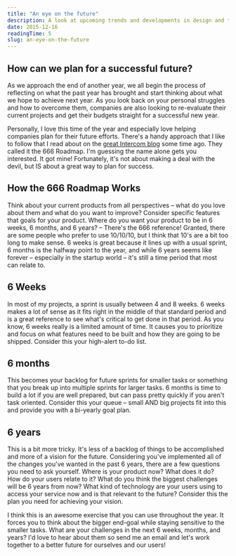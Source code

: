 ```yaml
---
title: "An eye on the future"
description: A look at upcoming trends and developments in design and technology.
date: 2015-12-16
readingTime: 5
slug: an-eye-on-the-future
---
```


## How can we plan for a successful future?

As we approach the end of another year, we all begin the process of reflecting on what the past year has brought and start thinking about what we hope to achieve next year. As you look back on your personal struggles and how to overcome them, companies are also looking to re-evaluate their current projects and get their budgets straight for a successful new year.

Personally, I love this time of the year and especially love helping companies plan for their future efforts. There's a handy approach that I like to follow that I read about on the <a href="https://blog.intercom.io/666-product-roadmap/" target="_blank">great Intercom blog</a> some time ago. They called it the 666 Roadmap. I'm guessing the name alone gets you interested. It got mine! Fortunately, it's not about making a deal with the devil, but IS about a great way to plan for success.

## How the 666 Roadmap Works

Think about your current products from all perspectives &#8211; what do you love about them and what do you want to improve? Consider specific features that goals for your product. Where do you want your product to be in 6 weeks, 6 months, and 6 years? &#8211; There's the 666 reference! Granted, there are some people who prefer to use 10/10/10, but I think that 10's are a bit too long to make sense. 6 weeks is great because it lines up with a usual sprint, 6 months is the halfway point to the year, and while 6 years seems like forever &#8211; especially in the startup world &#8211; it's still a time period that most can relate to.

## 6 Weeks

In most of my projects, a sprint is usually between 4 and 8 weeks. 6 weeks makes a lot of sense as it fits right in the middle of that standard period and is a great reference to see what's critical to get done in that period. As you know, 6 weeks really is a limited amount of time. It causes you to prioritize and focus on what features need to be built and how they are going to be shipped. Consider this your high-alert to-do list.

## 6 months

This becomes your backlog for future sprints for smaller tasks or something that you break up into multiple sprints for larger tasks. 6 months is time to build a lot if you are well prepared, but can pass pretty quickly if you aren't task oriented. Consider this your queue &#8211; small AND big projects fit into this and provide you with a bi-yearly goal plan.

## 6 years

This is a bit more tricky. It's less of a backlog of things to be accomplished and more of a vision for the future. Considering you've implemented all of the changes you've wanted in the past 6 years, there are a few questions you need to ask yourself. Where is your product now? What does it do? How do your users relate to it? What do you think the biggest challenges will be 6 years from now? What kind of technology are your users using to access your service now and is that relevant to the future? Consider this the plan you need for achieving your vision.

I think this is an awesome exercise that you can use throughout the year. It forces you to think about the bigger end-goal while staying sensitive to the smaller tasks. What are your challenges in the next 6 weeks, months, and years? I'd love to hear about them so send me an email and let's work together to a better future for ourselves and our users!